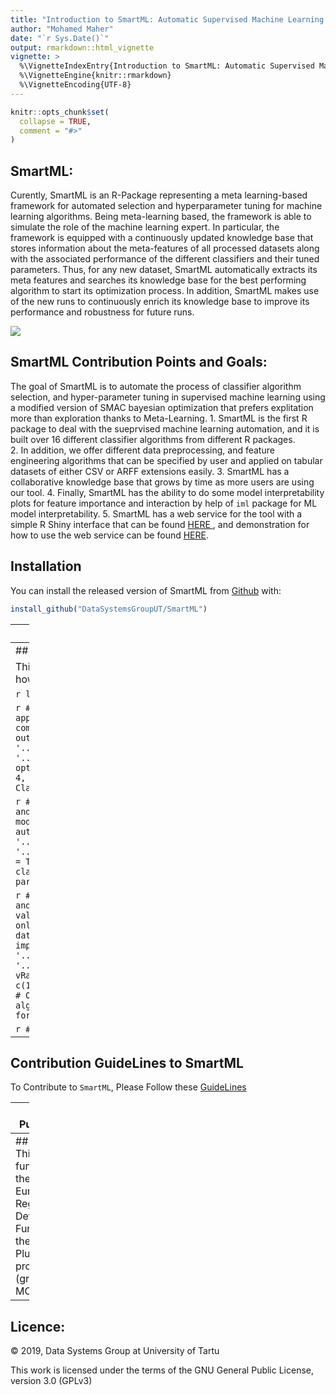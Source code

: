 ```yaml
---
title: "Introduction to SmartML: Automatic Supervised Machine Learning in R"
author: "Mohamed Maher"
date: "`r Sys.Date()`"
output: rmarkdown::html_vignette
vignette: >
  %\VignetteIndexEntry{Introduction to SmartML: Automatic Supervised Machine Learning in R}
  %\VignetteEngine{knitr::rmarkdown}
  %\VignetteEncoding{UTF-8}
---
```


```r
knitr::opts_chunk$set(
  collapse = TRUE,
  comment = "#>"
)
```


## SmartML: 
Curently, SmartML is an R-Package representing a meta learning-based framework for automated selection and hyperparameter tuning for machine learning algorithms. Being meta-learning based, the framework is able to simulate the role of the machine learning expert. In particular, the framework is equipped with a continuously updated knowledge base that stores information about the meta-features of all processed datasets along with the associated performance of the different classifiers and their tuned parameters. Thus, for any new dataset, SmartML automatically extracts its meta features and searches its knowledge base for the best performing algorithm to start its optimization process. In addition, SmartML makes use of the new runs to continuously enrich its knowledge base to improve its performance and robustness for future runs.

<img src = "https://bigdata.cs.ut.ee/smartml/images/arch.jpg">

## SmartML Contribution Points and Goals:

The goal of SmartML is to automate the process of classifier algorithm selection, and hyper-parameter tuning in supervised machine learning using a modified version of SMAC bayesian optimization that prefers explitation more than exploration thanks to Meta-Learning. 
1. SmartML is the first R package to deal with the sueprvised machine learning automation, and it is built over 16 different classifier algorithms from different R packages. <br>
2. In addition, we offer different data preprocessing, and feature engineering algorithms that can be specified by user and applied on tabular datasets of either CSV or ARFF extensions easily.
3. SmartML has a collaborative knowledge base that grows by time as more users are using our tool.
4. Finally, SmartML has the ability to do some model interpretability plots for feature importance and interaction by help of ```iml``` package for ML model interpretability.
5. SmartML has a web service for the tool with a simple R Shiny interface that can be found <a href = "https://bigdata.cs.ut.ee/smartml/index.html"> HERE </a>, and demonstration for how to use the web service can be found <a href="https://www.youtube.com/watch?v=m5sbV1P8oqU">HERE</a>.

## Installation

You can install the released version of SmartML from [Github](https://github.com/DataSystemsGroupUT/SmartML) with:

``` r
install_github("DataSystemsGroupUT/SmartML")
```

---
## User Manual

Manual for the SmartML R package can be found <a href = "https://github.com/DataSystemsGroupUT/Auto-Machine-Learning/blob/master/manual.pdf"> HERE </a>

---
## Example

This is a basic example which shows you how to run SmartML simply:
```r
#setwd('..')
```

```r
library(SmartML)
```

```r
#' Option 1 = Classifier Selection Only, apply PCA as a preprocessing step with 4 components and get two candidate models as output only
result1 <- autoRLearn(1, '../sampleDatasets/shuttle/train.arff', '../sampleDatasets/shuttle/test.arff', option = 1, preProcessF = 'pca', nComp = 4, nModels = 2) #option 1 runs for Classifier Algorithm Selection Only
```
```r
result1$clfs  #Vector of recommended nModels classifiers
result1$params #Vector of initial suggested parameter configurations of nModels classifiers
```
```r
#Use recommended model to train over training data and make predictions over test data
resultRun <- runClassifier(result1$TRData, result1$TEData, result1$params[[1]], result1$clfs[[1]])
resultRun$perf #model performance on test set
```

```r
#' Option 2 = Both Classifier Selection and Parameter Optimization and compute model interpretability plots
result2 <- autoRLearn(5, '../sampleDatasets/car/train.arff', '../sampleDatasets/car/test.arff', interp = TRUE) # Option 2 runs for both classifier algorithm selection and parameter tuning for 5 minutes.
```
```r
result2$clfs #best classifier found
result2$params #parameter configuration for best classifier
result2$perf #performance of chosen classifier on testing set
library(ggplot2)
plot(result2$interpret$interact) #Feature Importance Plot
```

```r
#' Option 2 = Both Classifier Selection and Parameter Optimization, use 20% validation set from training set, select only features (1,3,5,7,9,11,13,15) from dataset, and apply MICE for missing values imputation
result3 <- autoRLearn(5, '../sampleDatasets/EEGEyeState/train.csv', '../sampleDatasets/EEGEyeState/test.csv', vRatio = 0.2, selectedFeats = c(1,3,5,7,9,11,13,15), missingOpr = TRUE) # Option 2 runs for both classifier algorithm selection and parameter tuning for 5 minutes.
```
```r
result3$clfs #best classifier found
result3$params #parameter configuration for best classifier
result3$perf #performance of chosen classifier on testing set
```

```r
#setwd('vignettes')
```
---
## Contribution GuideLines to SmartML
To Contribute to `SmartML`, Please Follow these <a href = "https://github.com/DataSystemsGroupUT/SmartML/blob/master/CONTRIBUTE.md"> GuideLines </a>

---
## Publication

For More details, you can view our publication about SmartML.
SmartML has been accepted as a DEMO paper at EDBT 19 in Lisbon Portugal <a href = "http://openproceedings.org/2019/conf/edbt/EDBT19_paper_235.pdf">[PDF]</a>:
```
Mohamed Maher, Sherif Sakr.,SMARTML: A Meta Learning-Based Framework for Automated Selection and Hyperparameter Tuning for Machine Learning Algorithms (2019). Advances in Database Technology-EDBT 2019: 22nd International Conference on Extending Database Technology, Lisbon, Portugal, March 26-29.
```

---
## Funding:
This work is funded by the European Regional Development Funds via the Mobilitas Plus programme (grant MOBTT75).

---
## Licence:
<p>
  &copy; 2019, Data Systems Group at University of Tartu
</p>
This work is licensed under the terms of the GNU General Public License, version 3.0 (GPLv3)
